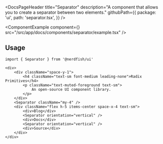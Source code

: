 <DocsPageHeader
	title="Separator"
	description="A component that allows you to create a separator between two elements."
	githubPath={{
		package: 'ui',
		path: 'separator.tsx',
	}}
/>

<ComponentExample
	component={<SeparatorExample />}
	src="/src/app/docs/components/separator/example.tsx"
/>

## Usage

```tsx
import { Separator } from '@nerdfish/ui'
```

```tsx
<div>
	<div className="space-y-1">
		<h4 className="text-sm font-medium leading-none">Radix Primitives</h4>
		<p className="text-muted-foreground text-sm">
			An open-source UI component library.
		</p>
	</div>
	<Separator className="my-4" />
	<div className="flex h-5 items-center space-x-4 text-sm">
		<div>Blog</div>
		<Separator orientation="vertical" />
		<div>Docs</div>
		<Separator orientation="vertical" />
		<div>Source</div>
	</div>
</div>
```
